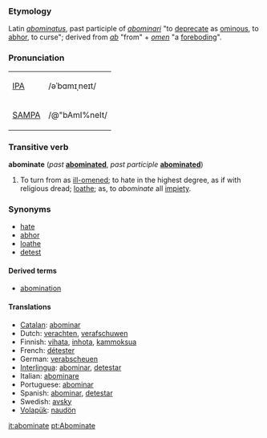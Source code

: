===Etymology===
Latin ''[[abominatus]]'', past participle of ''[[abominari]]'' "to [[deprecate]] as [[ominous]], to [[abhor]], to curse"; derived from ''[[ab]]'' "from" + ''[[omen]]'' "a [[foreboding]]".

===Pronunciation===
{| border=1 cellpadding=5
| [[w:IPA|IPA]] || /əˈbɑmɪˌneɪt/
|-
| [[w:SAMPA|SAMPA]] || /@"bAmI%neIt/
|}

===Transitive verb===
'''abominate''' (''past'' '''[[abominated]]''', ''past participle'' '''[[abominated]]''')
#To turn from as [[ill-omened]]; to hate in the highest degree, as if with religious dread; [[loathe]]; as, to ''abominate'' all [[impiety]].

===Synonyms===
*[[hate]]
*[[abhor]]
*[[loathe]]
*[[detest]]

====Derived terms====
*[[abomination]]

====Translations====
* [[Catalan]]: [[abominar]]
* Dutch: [[verachten]], [[verafschuwen]]
* Finnish: [[vihata]], [[inhota]], [[kammoksua]]
* French: [[détester]] 
* German: [[verabscheuen]] 
* [[Interlingua]]: [[abominar]], [[detestar]] 
* Italian: [[abominare]] 
* Portuguese: [[abominar]] 
* Spanish: [[abominar]], [[detestar]]
* Swedish: [[avsky]]
* [[Volapük]]: [[naudön]]

[[it:abominate]]
[[pt:Abominate]]